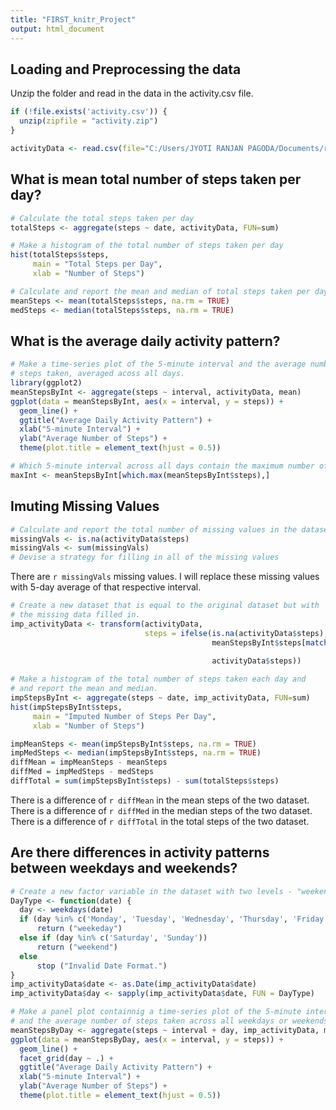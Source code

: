 ---
title: "FIRST_knitr_Project"
output: html_document
---

Loading and Preprocessing the data
----------------------------------

Unzip the folder and read in the data in the activity.csv file.

```{r , echo = FALSE, results = "hide"}
if (!file.exists('activity.csv')) {
  unzip(zipfile = "activity.zip")
}

activityData <- read.csv(file="C:/Users/JYOTI RANJAN PAGODA/Documents/repdata_data_activity/activity.csv", header=TRUE)
```

What is mean total number of steps taken per day?
-------------------------------------------------

```{r}
# Calculate the total steps taken per day
totalSteps <- aggregate(steps ~ date, activityData, FUN=sum)

# Make a histogram of the total number of steps taken per day
hist(totalSteps$steps,
     main = "Total Steps per Day",
     xlab = "Number of Steps")
```

```{r}
# Calculate and report the mean and median of total steps taken per day
meanSteps <- mean(totalSteps$steps, na.rm = TRUE)
medSteps <- median(totalSteps$steps, na.rm = TRUE)
```

What is the average daily activity pattern?
-------------------------------------------

```{r}
# Make a time-series plot of the 5-minute interval and the average number of
# steps taken, averaged acoss all days.
library(ggplot2)
meanStepsByInt <- aggregate(steps ~ interval, activityData, mean)
ggplot(data = meanStepsByInt, aes(x = interval, y = steps)) +
  geom_line() +
  ggtitle("Average Daily Activity Pattern") +
  xlab("5-minute Interval") +
  ylab("Average Number of Steps") +
  theme(plot.title = element_text(hjust = 0.5))
```

```{r}
# Which 5-minute interval across all days contain the maximum number of steps
maxInt <- meanStepsByInt[which.max(meanStepsByInt$steps),]
```

Imuting Missing Values 
----------------------

```{r}
# Calculate and report the total number of missing values in the dataset
missingVals <- is.na(activityData$steps)
missingVals <- sum(missingVals)
# Devise a strategy for filling in all of the missing values
```

There are `r missingVals` missing values. I will replace these missing values with 5-day average of that respective interval. 

```{r}
# Create a new dataset that is equal to the original dataset but with 
# the missing data filled in.
imp_activityData <- transform(activityData,
                              steps = ifelse(is.na(activityData$steps),
                                             meanStepsByInt$steps[match(activityData$interval, 
                                                                        meanStepsByInt$interval)],
                                             activityData$steps))

# Make a histogram of the total number of steps taken each day and
# and report the mean and median.
impStepsByInt <- aggregate(steps ~ date, imp_activityData, FUN=sum)
hist(impStepsByInt$steps,
     main = "Imputed Number of Steps Per Day",
     xlab = "Number of Steps")
```

```{r}
impMeanSteps <- mean(impStepsByInt$steps, na.rm = TRUE)
impMedSteps <- median(impStepsByInt$steps, na.rm = TRUE)
diffMean = impMeanSteps - meanSteps
diffMed = impMedSteps - medSteps
diffTotal = sum(impStepsByInt$steps) - sum(totalSteps$steps)
```

There is a difference of `r diffMean` in the mean steps of the two dataset. There is a difference of `r diffMed` in the median steps of the two dataset. There is a difference of `r diffTotal` in the total steps of the two dataset. 

Are there differences in activity patterns between weekdays and weekends?
----------------------------------------------------------------

```{r}
# Create a new factor variable in the dataset with two levels - "weekend" and "weekday"
DayType <- function(date) {
  day <- weekdays(date)
  if (day %in% c('Monday', 'Tuesday', 'Wednesday', 'Thursday', 'Friday'))
      return ("weekeday")
  else if (day %in% c('Saturday', 'Sunday'))
      return ("weekend")
  else
      stop ("Invalid Date Format.")
}
imp_activityData$date <- as.Date(imp_activityData$date)
imp_activityData$day <- sapply(imp_activityData$date, FUN = DayType)

# Make a panel plot containnig a time-series plot of the 5-minute interval
# and the average number of steps taken across all weekdays or weekends
meanStepsByDay <- aggregate(steps ~ interval + day, imp_activityData, mean)
ggplot(data = meanStepsByDay, aes(x = interval, y = steps)) + 
  geom_line() +
  facet_grid(day ~ .) +
  ggtitle("Average Daily Activity Pattern") +
  xlab("5-minute Interval") +
  ylab("Average Number of Steps") +
  theme(plot.title = element_text(hjust = 0.5))
```
